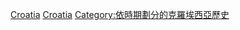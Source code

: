 {{Portal|克羅埃西亞}}

[[Category:各國各年代|Croatia]]
[[Category:各年代歐洲|Croatia]]
[[Category:依時期劃分的克羅埃西亞歷史|Category:依時期劃分的克羅埃西亞歷史]]